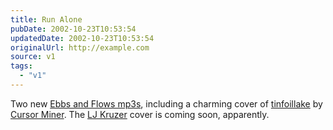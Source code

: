 ```yaml
---
title: Run Alone
pubDate: 2002-10-23T10:53:54
updatedDate: 2002-10-23T10:53:54
originalUrl: http://example.com
source: v1
tags:
  - "v1"
---
```


Two new [Ebbs and Flows mp3s][1], including a charming cover of [tinfoillake][2] by [Cursor Miner][3]. The [LJ Kruzer][4] cover is coming soon, apparently.

[1]: http://www.ebbsandflows.co.uk/ "Ebbs and Flows"
[2]: http://www.cursorminer.com/cmmetallyrics.htm#tin "Cursor Miner: tinfoillake lyrics"
[3]: http://www.cursorminer.com
[4]: http://www.ljkruzer.co.uk/
